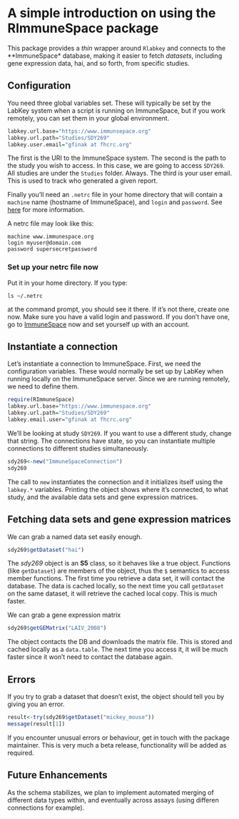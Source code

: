 <!--
%\VignetteEngine{knitr::knitr}
%\VignetteIndexEntry{An introduction to using the RImmuneSpace package}
-->

# A simple introduction on using the RImmuneSpace package

This package provides a *thin* wrapper around `Rlabkey` and connects to the **ImmuneSpace* database, making it easier to fetch *datasets*, including gene expression data, hai, and so forth, from specific studies. 

## Configuration

You need three global variables set. These will typically be set by the LabKey system when a script is running on ImmuneSpace, but if you work remotely, you can set them in your global environment.

```r
labkey.url.base="https://www.immunsepace.org"
labkey.url.path="Studies/SDY269"
labkey.user.email="gfinak at fhcrc.org"
```

The first is the URI to the ImmuneSpace system.
The second is the path to the study you wish to access. In this case, we are going to access `SDY269`. All studies are under the `Studies` folder. Always.
The third is your user email. This is used to track who generated a given report.

Finally you'll need an `.netrc` file in your home directory that will contain a `machine` name (hostname of ImmuneSpace), and `login` and `password`. See [here](https://www.labkey.org/wiki/home/Documentation/page.view?name=netrc) for more information.

A netrc file may look like this:
```
machine www.immunespace.org
login myuser@domain.com
password supersecretpassword
```

### Set up your netrc file now
Put it in your home directory. 
If you type:
``` 
ls ~/.netrc
```
at the command prompt, you should see it there. If it's not there, create one now. Make sure you have a valid login and password. If you don't have one, go to [ImmuneSpace](http://www.immunespace.org) now and set yourself up with an account. 

## Instantiate a connection

Let's instantiate a connection to ImmuneSpace. First, we need the configuration variables. These would normally be set up by LabKey when running locally on the ImmuneSpace server. Since we are running remotely, we need to define them.

```r
require(RImmuneSpace)
labkey.url.base="https://www.immunespace.org" 
labkey.url.path="Studies/SDY269"
labkey.email.user="gfinak at fhcrc.org"
```

We'll be looking at study `SDY269`. If you want to use a different study, change that string. The connections have state, so you can instantiate multiple connections to different studies simultaneously.

```r
sdy269<-new("ImmuneSpaceConnection")
sdy269
```

The call to `new` instantiates the connection and it initializes itself using the `labkey.*` variables. Printing the object shows where it's connected, to what study, and the available data sets and gene expression matrices.

## Fetching data sets and gene expression matrices

We can grab a named data set easily enough.

```r
sdy269$getDataset("hai")
```

The *sdy269* object is an **S5** class, so it behaves like a true object. Functions (like `getDataset`) are members of the object, thus the `$` semantics to access member functions.
The first time you retrieve a data set, it will contact the database. The data is cached locally, so the next time you call `getDataset` on the same dataset, it will retrieve the cached local copy. This is much faster. 

We can grab a gene expression matrix

```r
sdy269$getGEMatrix("LAIV_2008")
```

The object contacts the DB and downloads the matrix file. This is stored and cached locally as a `data.table`. The next time you access it, it will be much faster since it won't need to contact the database again.

## Errors
If you try to grab a dataset that doesn't exist, the object should tell you by giving you an error.

```r
result<-try(sdy269$getDataset("mickey_mouse"))
message(result[1])
```

If you encounter unusual errors or behaviour, get in touch with the package maintainer. This is very much a beta release, functionality will be added as required.

## Future Enhancements

As the schema stabilizes, we plan to implement automated merging of different data types within, and eventually across assays (using differen connections for example). 

